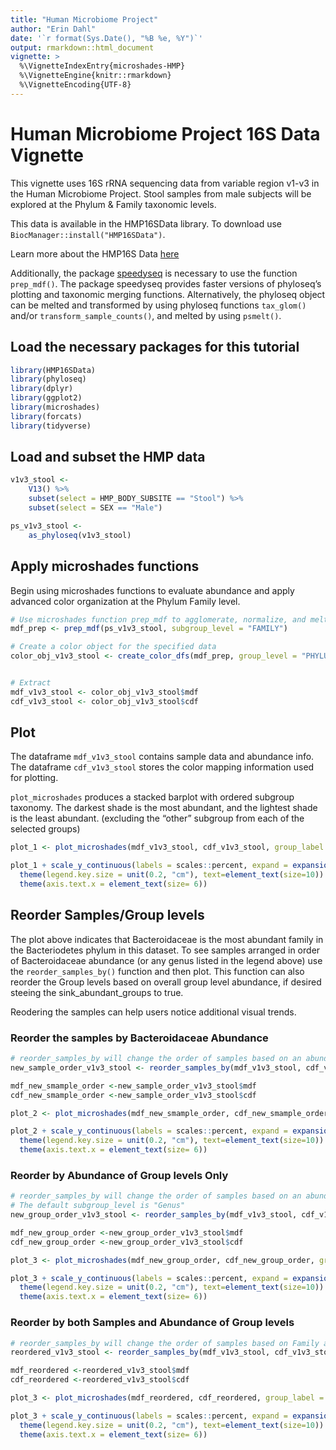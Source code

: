 ```yaml
---
title: "Human Microbiome Project"
author: "Erin Dahl"
date: '`r format(Sys.Date(), "%B %e, %Y")`'
output: rmarkdown::html_document
vignette: >
  %\VignetteIndexEntry{microshades-HMP}
  %\VignetteEngine{knitr::rmarkdown}
  %\VignetteEncoding{UTF-8}
---
```


# Human Microbiome Project 16S Data Vignette

This vignette uses 16S rRNA sequencing data from variable region v1-v3 in the Human Microbiome Project.
Stool samples from male subjects will be explored at the Phylum & Family taxonomic levels.


This data is available in the HMP16SData library. To download use `BiocManager::install("HMP16SData")`.

Learn more about the HMP16S Data [here](https://bioconductor.org/packages/release/data/experiment/html/HMP16SData.html)


Additionally, the package [speedyseq](https://github.com/mikemc/speedyseq) is necessary to use the function `prep_mdf()`. The package speedyseq provides faster versions of phyloseq’s plotting and taxonomic merging functions. Alternatively, the phyloseq object can be melted and transformed by using phyloseq functions `tax_glom()` and/or `transform_sample_counts()`, and melted by using `psmelt()`.


## Load the necessary packages for this tutorial

```r
library(HMP16SData)
library(phyloseq)
library(dplyr)
library(ggplot2)
library(microshades)
library(forcats)
library(tidyverse)
```

## Load and subset the HMP data
```r

v1v3_stool <-
    V13() %>%
    subset(select = HMP_BODY_SUBSITE == "Stool") %>%
    subset(select = SEX == "Male")

ps_v1v3_stool <-
    as_phyloseq(v1v3_stool)
```

## Apply microshades functions

Begin using microshades functions to evaluate abundance and apply advanced color organization at the Phylum Family level. 
```r
# Use microshades function prep_mdf to agglomerate, normalize, and melt the phyloseq object
mdf_prep <- prep_mdf(ps_v1v3_stool, subgroup_level = "FAMILY")

# Create a color object for the specified data
color_obj_v1v3_stool <- create_color_dfs(mdf_prep, group_level = "PHYLUM", subgroup_level = "FAMILY", cvd = TRUE)


# Extract
mdf_v1v3_stool <- color_obj_v1v3_stool$mdf
cdf_v1v3_stool <- color_obj_v1v3_stool$cdf
```

## Plot 

The dataframe `mdf_v1v3_stool` contains sample data and abundance info. The dataframe `cdf_v1v3_stool` stores the color mapping information used for plotting. 

`plot_microshades` produces a stacked barplot with ordered subgroup taxonomy. The darkest shade is the most abundant, and the lightest shade is the least abundant. (excluding the "other" subgroup from each of the selected groups)

```r
plot_1 <- plot_microshades(mdf_v1v3_stool, cdf_v1v3_stool, group_label = "Phylum Family")

plot_1 + scale_y_continuous(labels = scales::percent, expand = expansion(0)) +
  theme(legend.key.size = unit(0.2, "cm"), text=element_text(size=10)) +
  theme(axis.text.x = element_text(size= 6)) 

```

## Reorder Samples/Group levels

The plot above indicates that Bacteroidaceae is the most abundant family in the Bacteriodetes phylum in this dataset. To see samples arranged in order of Bacteroidaceae abundance (or any genus listed in the legend above)  use the `reorder_samples_by()` function and then plot. This function can also reorder the Group levels based on overall group level abundance, if desired steeing the sink_abundant_groups to true.

Reodering the samples can help users notice additional visual trends.

### Reorder the samples by Bacteroidaceae Abundance

```r
# reorder_samples_by will change the order of samples based on an abundance of a specified subgroup taxonomy
new_sample_order_v1v3_stool <- reorder_samples_by(mdf_v1v3_stool, cdf_v1v3_stool, order = "Bacteroidaceae", group_level = "PHYLUM", subgroup_level = "FAMILY", sink_abundant_groups = FALSE)

mdf_new_smample_order <-new_sample_order_v1v3_stool$mdf
cdf_new_smample_order <-new_sample_order_v1v3_stool$cdf

plot_2 <- plot_microshades(mdf_new_smample_order, cdf_new_smample_order, group_label = "Phylum Family")

plot_2 + scale_y_continuous(labels = scales::percent, expand = expansion(0)) +
  theme(legend.key.size = unit(0.2, "cm"), text=element_text(size=10)) +
  theme(axis.text.x = element_text(size= 6))

```


### Reorder by Abundance of Group levels Only


```r
# reorder_samples_by will change the order of samples based on an abundance of a specified subgroup taxonomy
# The default subgroup_level is "Genus" 
new_group_order_v1v3_stool <- reorder_samples_by(mdf_v1v3_stool, cdf_v1v3_stool, group_level = "PHYLUM", subgroup_level = "FAMILY", sink_abundant_groups = TRUE)

mdf_new_group_order <-new_group_order_v1v3_stool$mdf
cdf_new_group_order <-new_group_order_v1v3_stool$cdf

plot_3 <- plot_microshades(mdf_new_group_order, cdf_new_group_order, group_label = "Phylum Family")

plot_3 + scale_y_continuous(labels = scales::percent, expand = expansion(0)) +
  theme(legend.key.size = unit(0.2, "cm"), text=element_text(size=10)) +
  theme(axis.text.x = element_text(size= 6))

```

### Reorder by both Samples and Abundance of Group levels

```r
# reorder_samples_by will change the order of samples based on Family an abundance of "Bacteroidaceae" and reorder the Phylum to sink the most abundant groups
reordered_v1v3_stool <- reorder_samples_by(mdf_v1v3_stool, cdf_v1v3_stool, order = "Bacteroidaceae", group_level = "PHYLUM", subgroup_level = "FAMILY", sink_abundant_groups = TRUE)

mdf_reordered <-reordered_v1v3_stool$mdf
cdf_reordered <-reordered_v1v3_stool$cdf

plot_3 <- plot_microshades(mdf_reordered, cdf_reordered, group_label = "Phylum Family")

plot_3 + scale_y_continuous(labels = scales::percent, expand = expansion(0)) +
  theme(legend.key.size = unit(0.2, "cm"), text=element_text(size=10)) +
  theme(axis.text.x = element_text(size= 6))

```




